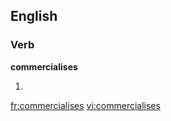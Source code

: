 ==English==

===Verb===
'''commercialises'''

# {{third-person singular of|[[commercialise]]}}

[[fr:commercialises]]
[[vi:commercialises]]
